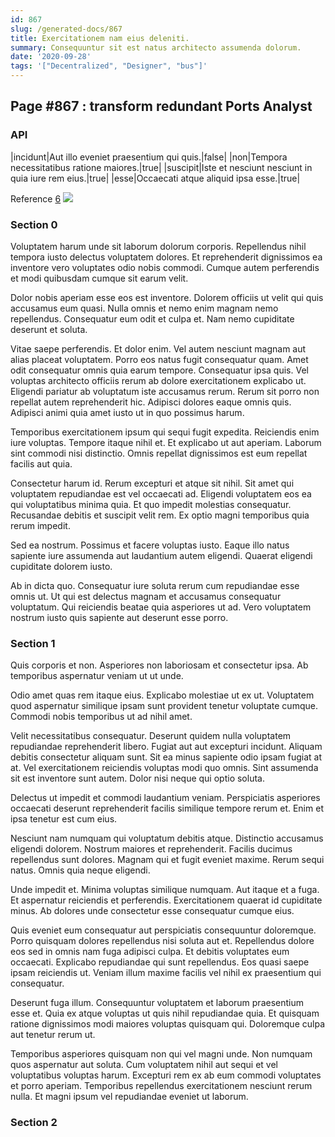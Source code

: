 ```yaml
---
id: 867
slug: /generated-docs/867
title: Exercitationem nam eius deleniti.
summary: Consequuntur sit est natus architecto assumenda dolorum.
date: '2020-09-28'
tags: '["Decentralized", "Designer", "bus"]'
---
```


## Page #867 : transform redundant Ports Analyst
### API

|incidunt|Aut illo eveniet praesentium qui quis.|false|
|non|Tempora necessitatibus ratione maiores.|true|
|suscipit|Iste et nesciunt nesciunt in quia iure rem eius.|true|
|esse|Occaecati atque aliquid ipsa esse.|true|

Reference [6](/generated-docs/6)
![](/assets/cats-1.jpg)

### Section 0
Voluptatem harum unde sit laborum dolorum corporis. Repellendus nihil tempora iusto delectus voluptatem dolores. Et reprehenderit dignissimos ea inventore vero voluptates odio nobis commodi. Cumque autem perferendis et modi quibusdam cumque sit earum velit.
 Dolor nobis aperiam esse eos est inventore. Dolorem officiis ut velit qui quis accusamus eum quasi. Nulla omnis et nemo enim magnam nemo repellendus. Consequatur eum odit et culpa et. Nam nemo cupiditate deserunt et soluta.
 Vitae saepe perferendis. Et dolor enim. Vel autem nesciunt magnam aut alias placeat voluptatem. Porro eos natus fugit consequatur quam. Amet odit consequatur omnis quia earum tempore.
Consequatur ipsa quis. Vel voluptas architecto officiis rerum ab dolore exercitationem explicabo ut. Eligendi pariatur ab voluptatum iste accusamus rerum. Rerum sit porro non repellat autem reprehenderit hic. Adipisci dolores eaque omnis quis. Adipisci animi quia amet iusto ut in quo possimus harum.
 Temporibus exercitationem ipsum qui sequi fugit expedita. Reiciendis enim iure voluptas. Tempore itaque nihil et. Et explicabo ut aut aperiam. Laborum sint commodi nisi distinctio. Omnis repellat dignissimos est eum repellat facilis aut quia.
 Consectetur harum id. Rerum excepturi et atque sit nihil. Sit amet qui voluptatem repudiandae est vel occaecati ad. Eligendi voluptatem eos ea qui voluptatibus minima quia.
Et quo impedit molestias consequatur. Recusandae debitis et suscipit velit rem. Ex optio magni temporibus quia rerum impedit.
 Sed ea nostrum. Possimus et facere voluptas iusto. Eaque illo natus sapiente iure assumenda aut laudantium autem eligendi. Quaerat eligendi cupiditate dolorem iusto.
 Ab in dicta quo. Consequatur iure soluta rerum cum repudiandae esse omnis ut. Ut qui est delectus magnam et accusamus consequatur voluptatum. Qui reiciendis beatae quia asperiores ut ad. Vero voluptatem nostrum iusto quis sapiente aut deserunt esse porro.
### Section 1
Quis corporis et non. Asperiores non laboriosam et consectetur ipsa. Ab temporibus aspernatur veniam ut ut unde.
 Odio amet quas rem itaque eius. Explicabo molestiae ut ex ut. Voluptatem quod aspernatur similique ipsam sunt provident tenetur voluptate cumque. Commodi nobis temporibus ut ad nihil amet.
 Velit necessitatibus consequatur. Deserunt quidem nulla voluptatem repudiandae reprehenderit libero. Fugiat aut aut excepturi incidunt. Aliquam debitis consectetur aliquam sunt. Sit ea minus sapiente odio ipsam fugiat at at.
Vel exercitationem reiciendis voluptas modi quo omnis. Sint assumenda sit est inventore sunt autem. Dolor nisi neque qui optio soluta.
 Delectus ut impedit et commodi laudantium veniam. Perspiciatis asperiores occaecati deserunt reprehenderit facilis similique tempore rerum et. Enim et ipsa tenetur est cum eius.
 Nesciunt nam numquam qui voluptatum debitis atque. Distinctio accusamus eligendi dolorem. Nostrum maiores et reprehenderit.
Facilis ducimus repellendus sunt dolores. Magnam qui et fugit eveniet maxime. Rerum sequi natus. Omnis quia neque eligendi.
 Unde impedit et. Minima voluptas similique numquam. Aut itaque et a fuga. Et aspernatur reiciendis et perferendis. Exercitationem quaerat id cupiditate minus. Ab dolores unde consectetur esse consequatur cumque eius.
 Quis eveniet eum consequatur aut perspiciatis consequuntur doloremque. Porro quisquam dolores repellendus nisi soluta aut et. Repellendus dolore eos sed in omnis nam fuga adipisci culpa. Et debitis voluptates eum occaecati.
Explicabo repudiandae qui sunt repellendus. Eos quasi saepe ipsam reiciendis ut. Veniam illum maxime facilis vel nihil ex praesentium qui consequatur.
 Deserunt fuga illum. Consequuntur voluptatem et laborum praesentium esse et. Quia ex atque voluptas ut quis nihil repudiandae quia. Et quisquam ratione dignissimos modi maiores voluptas quisquam qui. Doloremque culpa aut tenetur rerum ut.
 Temporibus asperiores quisquam non qui vel magni unde. Non numquam quos aspernatur aut soluta. Cum voluptatem nihil aut sequi et vel voluptatibus voluptas harum. Excepturi rem ex ab eum commodi voluptates et porro aperiam. Temporibus repellendus exercitationem nesciunt rerum nulla. Et magni ipsum vel repudiandae eveniet ut laborum.
### Section 2

